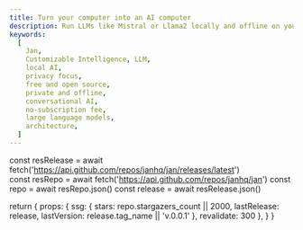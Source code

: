 ```yaml
---
title: Turn your computer into an AI computer
description: Run LLMs like Mistral or Llama2 locally and offline on your computer, or connect to remote AI APIs like OpenAI’s GPT-4 or Groq.
keywords:
  [
    Jan,
    Customizable Intelligence, LLM,
    local AI,
    privacy focus,
    free and open source,
    private and offline,
    conversational AI,
    no-subscription fee,
    large language models,
    architecture,
  ]
---
```



  const resRelease = await fetch('https://api.github.com/repos/janhq/jan/releases/latest')  
  const resRepo = await fetch('https://api.github.com/repos/janhq/jan')
  const repo = await resRepo.json()
  const release = await resRelease.json()

  return {
    props: {
      ssg: {
        stars: repo.stargazers_count || 2000,
        lastRelease: release,
        lastVersion: release.tag_name || 'v.0.0.1'
      },
    revalidate: 300
    },
  }
}

<Home />